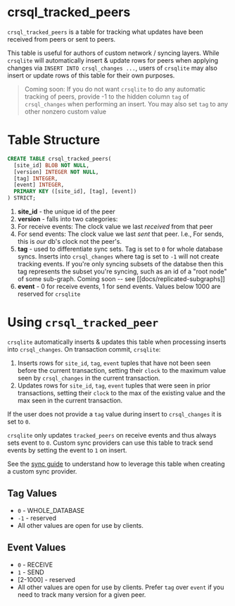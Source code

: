 # crsql_tracked_peers

`crsql_tracked_peers` is a table for tracking what updates have been received from peers or sent to peers.

This table is useful for authors of custom network / syncing layers. While `crsqlite` will automatically insert & update rows for peers when applying changes via `INSERT INTO crsql_changes ...`, users of `crsqlite` may also insert or update rows of this table for their own purposes.

> Coming soon: If you do not want `crsqlite` to do any automatic tracking of peers, provide -1 to the hidden column `tag` of `crsql_changes` when performing an insert. You may also set `tag` to any other nonzero custom value

# Table Structure

```sql
CREATE TABLE crsql_tracked_peers(
  [site_id] BLOB NOT NULL,
  [version] INTEGER NOT NULL,
  [tag] INTEGER,
  [event] INTEGER,
  PRIMARY KEY ([site_id], [tag], [event])
) STRICT;
```

1. **site_id** - the unique id of the peer
2. **version** - falls into two categories:
3. For receive events: The clock value we last _received_ from that peer
4. For send events: The clock value we last _sent_ that peer. I.e., For sends, this is _our_ db's clock not the peer's.
5. **tag** - used to differentiate sync sets. Tag is set to `0` for whole database syncs. Inserts into `crsql_changes` where tag is set to `-1` will not create tracking events. If you're only syncing subsets of the databse then this tag represents the subset you're syncing, such as an id of a "root node" of some sub-graph. Coming soon -- see [[docs/replicated-subgraphs]]
6. **event** - 0 for receive events, 1 for send events. Values below 1000 are reserved for `crsqlite`

# Using `crsql_tracked_peer`

`crsqlite` automatically inserts & updates this table when processing inserts into `crsql_changes`. On transaction commit, `crsqlite`:

1. Inserts rows for `site_id`, `tag`, `event` tuples that have not been seen before the current transaction, setting their `clock` to the maximum value seen by `crsql_changes` in the current transaction.
2. Updates rows for `site_id`, `tag`, `event` tuples that were seen in prior transactions, setting their `clock` to the max of the existing value and the max seen in the current transaction.

If the user does not provide a `tag` value during insert to `crsql_changes` it is set to `0`.

`crsqlite` only updates `tracked_peers` on receive events and thus always sets event to `0`. Custom sync providers can use this table to track send events by setting the event to `1` on insert.

See the [sync guide](./guide-sync) to understand how to leverage this table when creating a custom sync provider.

## Tag Values

- `0` - WHOLE_DATABASE
- `-1` - reserved
- All other values are open for use by clients.

## Event Values

- `0` - RECEIVE
- `1` - SEND
- [2-1000] - reserved
- All other values are open for use by clients. Prefer `tag` over `event` if you need to track many version for a given peer.
